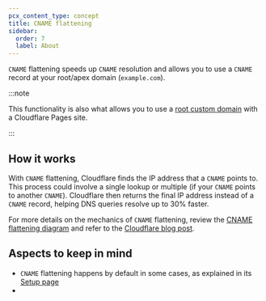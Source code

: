 ```yaml
---
pcx_content_type: concept
title: CNAME flattening
sidebar:
  order: 7
  label: About
---
```



`CNAME` flattening speeds up `CNAME` resolution and allows you to use a `CNAME` record at your root/apex domain (`example.com`).

:::note


This functionality is also what allows you to use a [root custom domain](/pages/configuration/custom-domains/) with a Cloudflare Pages site.


:::

## How it works

With `CNAME` flattening, Cloudflare finds the IP address that a `CNAME` points to. This process could involve a single lookup or multiple (if your `CNAME` points to another `CNAME`). Cloudflare then returns the final IP address instead of a `CNAME` record, helping DNS queries resolve up to 30% faster.

For more details on the mechanics of `CNAME` flattening, review the [CNAME flattening diagram](/dns/cname-flattening/cname-flattening-diagram/) and refer to the [Cloudflare blog post](https://blog.cloudflare.com/introducing-cname-flattening-rfc-compliant-cnames-at-a-domains-root/).

## Aspects to keep in mind

* `CNAME` flattening happens by default in some cases, as explained in its [Setup page](/dns/cname-flattening/set-up-cname-flattening/)
* <Render file="cname-flattening-callout" />
